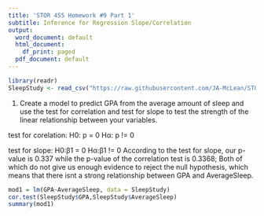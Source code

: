 ```yaml
---
title: 'STOR 455 Homework #9 Part 1'
subtitle: Inference for Regression Slope/Correlation
output:
  word_document: default
  html_document:
    df_print: paged
  pdf_document: default
---
```


```r
library(readr)
SleepStudy <- read_csv("https://raw.githubusercontent.com/JA-McLean/STOR455/master/data/SleepStudy.csv")
```

1. Create a model to predict GPA from the average amount of sleep and use the test for correlation and test for slope to test the strength of the linear relationship between your variables.

test for corelation: 
H0: p = 0 
Hα: p != 0 

test for slope:
H0:β1 = 0 
Hα:β1 != 0 
According to the test for slope, our p-value is 0.337 while the p-value of the correlation test is 0.3368; Both of which do not give us enough evidence to reject the null hypothesis, which means that there isnt a strong relationship between GPA and AverageSleep.

```r
mod1 = lm(GPA~AverageSleep, data = SleepStudy)
cor.test(SleepStudy$GPA,SleepStudy$AverageSleep)
summary(mod1)
```

